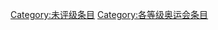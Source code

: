 {{catmore1|[[WikiProject:奥运会|WikiProject:奥运会]]}}
{{Articles by Quality|topic=奥运会|project=奥运会|format=TOC}}
{{empty category}}

[[Category:未评级条目|Category:未评级条目]]
[[Category:各等级奥运会条目|Category:各等级奥运会条目]]